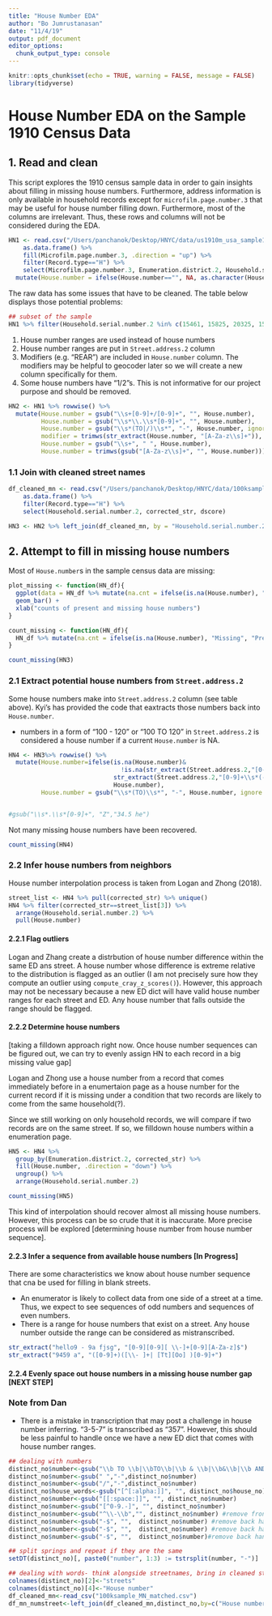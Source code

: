 ```yaml
---
title: "House Number EDA"
author: "Bo Jumrustanasan"
date: "11/4/19"
output: pdf_document
editor_options: 
  chunk_output_type: console
---
```


```r
knitr::opts_chunk$set(echo = TRUE, warning = FALSE, message = FALSE)
library(tidyverse)
```

# House Number EDA on the Sample 1910 Census Data

## 1. Read and clean

This script explores the 1910 census sample data in order to gain insights about filling in missing house numbers.  Furthermore, address information is only available in household records except for `microfilm.page.number.3` that may be useful for house number filling down. Furthermore, most of the columns are irrelevant. Thus, these rows and columns will not be considered during the EDA.

```r
HN1 <- read.csv("/Users/panchanok/Desktop/HNYC/data/us1910m_usa_sample100k.csv") %>% 
    as.data.frame() %>%
    fill(Microfilm.page.number.3, .direction = "up") %>%
    filter(Record.type=="H") %>%
    select(Microfilm.page.number.3, Enumeration.district.2, Household.serial.number.2, House.number, Street.address.2) %>%
  mutate(House.number = ifelse(House.number=="", NA, as.character(House.number)))
```


The raw data has some issues that have to be cleaned. The table below displays those potential problems:

```r
## subset of the sample
HN1 %>% filter(Household.serial.number.2 %in% c(15461, 15825, 20325, 15076, 15249, 15134)) 
```

1. House number ranges are used instead of house numbers
2. House number ranges are put in `Street.address.2` column
3. Modifiers (e.g. "REAR") are included in `House.number` column. The modifiers may be helpful to geocoder later so we will create a new column specifically for them.
4. Some house numbers have "1/2"s. This is not informative for our project purpose and should be removed.


```r
HN2 <- HN1 %>% rowwise() %>%
  mutate(House.number = gsub("\\s+[0-9]+/[0-9]+", "", House.number),           ## remove 1/2
         House.number = gsub("\\s*\\.\\s*[0-9]+", "", House.number),   ##remove decimal points (not necessary)
         House.number = gsub("\\s*(TO|/)\\s*", "-", House.number, ignore.case = TRUE),  ## replace "TO" with "-"
         modifier = trimws(str_extract(House.number, "[A-Za-z\\s]+")),                ## create modefier column
         House.number = gsub("\\s+", " ", House.number),                          ## remove excess whitespaces
         House.number = trimws(gsub("[A-Za-z\\s]+", "", House.number)))           ## remove words from House.number column
```

### 1.1 Join with cleaned street names

```r
df_cleaned_mn <- read.csv("/Users/panchanok/Desktop/HNYC/data/100ksample_MN_matched.csv") %>% 
    as.data.frame() %>%
    filter(Record.type=="H") %>%
    select(Household.serial.number.2, corrected_str, dscore)

HN3 <- HN2 %>% left_join(df_cleaned_mn, by = "Household.serial.number.2")
```

## 2. Attempt to fill in missing house numbers

Most of `House.number`s in the sample census data are missing:

```r
plot_missing <- function(HN_df){
  ggplot(data = HN_df %>% mutate(na.cnt = ifelse(is.na(House.number), "Missing", "Present")), aes(x=na.cnt)) + 
  geom_bar() +
  xlab("counts of present and missing house numbers")
}

count_missing <- function(HN_df){
  HN_df %>% mutate(na.cnt = ifelse(is.na(House.number), "Missing", "Present")) %>% group_by(na.cnt) %>% summarize(count_missing=n()) 
}

count_missing(HN3)

```

### 2.1 Extract potential house numbers from `Street.address.2`

Some house numbers make into `Street.address.2` column (see table above). Kyi's has provided the code that eaxtracts those numbers back into `House.number`. 

* numbers in a form of "100 - 120" or "100 TO 120" in `Street.address.2` is considered a house number if a current `House.number` is NA.


```r
HN4 <- HN3%>% rowwise() %>%
  mutate(House.number=ifelse(is.na(House.number)&
                               !is.na(str_extract(Street.address.2,"[0-9]+\\s*(-|TO)+\\s*[0-9]+")), 
                             str_extract(Street.address.2,"[0-9]+\\s*(-|TO)+\\s*[0-9]+"),
                             House.number),
         House.number = gsub("\\s*(TO)\\s*", "-", House.number, ignore.case = TRUE))  ## convert "TO" to "-"


#gsub("\\s*.\\s*[0-9]+", "Z","34.5 he")
```

Not many missing house numbers have been recovered.

```r
count_missing(HN4)
```

### 2.2 Infer house numbers from neighbors

House number interpolation process is taken from Logan and Zhong (2018).

```r
street_list <- HN4 %>% pull(corrected_str) %>% unique()
HN4 %>% filter(corrected_str==street_list[3]) %>% 
  arrange(Household.serial.number.2) %>%
  pull(House.number)
```

#### 2.2.1 Flag outliers

Logan and Zhang create a distrbution of house number difference within the same ED ans street. A house number whose difference is extreme relative to the distribution is flagged as an outlier (I am not precisely sure how they compute an outlier using `compute_cray_z_scores()`). However, this approach may not be necessary because a new ED dict will have valid house number ranges for each street and ED. Any house number that falls outside the range should be flagged. 

#### 2.2.2 Determine house numbers

[taking a filldown approach right now. Once house number sequences can be figured out, we can try to evenly assign HN to each record in a big missing value gap]

Logan and Zhong use a house number from a record that comes immediately before in a enumertaion page as a house number for the current record if it is missing under a condition that two records are likely to come from the same household(?).

Since we still working on only household records, we will compare if two records are on the same street. If so, we filldown house numbers within a enumeration page. 

```r
HN5 <- HN4 %>% 
  group_by(Enumeration.district.2, corrected_str) %>% 
  fill(House.number, .direction = "down") %>%
  ungroup() %>%
  arrange(Household.serial.number.2)

count_missing(HN5)
```

This kind of interpolation should recover almost all missing house numbers. However, this process can be so crude that it is inaccurate. More precise process will be explored [determining house number from house number sequence].

#### 2.2.3 Infer a sequence from available house numbers [In Progress]

There are some characteristics we know about house number sequence that cna be used for filling in blank streets.

* An enumerator is likely to collect data from one side of a street at a time. Thus, we expect to see sequences of odd numbers and sequences of even numbers.
* There is a range for house numbers that exist on a street. Any house number outside the range can be considered as mistranscribed.

```r
str_extract("hello9 - 9a fjsg", "[0-9][0-9][ \\-]+[0-9][A-Za-z]$")
str_extract("9459 a", "([0-9]+)([\\- ]+| [Tt][Oo] )[0-9]+")
```

#### 2.2.4 Evenly space out house numbers in a missing house number gap [NEXT STEP]


### Note from Dan

* There is a mistake in transcription that may post a challenge in house number inferring. "3-5-7" is transcribed as "357". However, this should be less painful to handle once we have a new ED dict that comes with house number ranges. 









```r

## dealing with numbers
distinct_no$number<-gsub("\\b TO \\b|\\bTO\\b|\\b & \\b|\\b&\\b|\\b AND \\b|\\bAND\\b","-",distinct_no$house_no)
distinct_no$number<-gsub(" ","-",distinct_no$number)
distinct_no$number<-gsub("/","-",distinct_no$number) 
distinct_no$house_words<-gsub("[^[:alpha:]]", "", distinct_no$house_no)
distinct_no$number<-gsub("[[:space:]]", "", distinct_no$number)
distinct_no$number<-gsub("[^0-9.-]", "", distinct_no$number)
distinct_no$number<-gsub("^\\-\\b","", distinct_no$number) #remove front loose em-deshes
distinct_no$number<-gsub("-$", "",  distinct_no$number) #remove back hanging em-dashes
distinct_no$number<-gsub("-$", "",  distinct_no$number) #remove back hanging em-dashes from those with multiple entries
distinct_no$number<-gsub("-$", "",  distinct_no$number)#remove back hanging em-dashes from those with multiple entries

## split springs and repeat if they are the same 
setDT(distinct_no)[, paste0("number", 1:3) := tstrsplit(number, "-")]

## dealing with words- think alongside streetnames, bring in cleaned street names
colnames(distinct_no)[2]<-"streets"
colnames(distinct_no)[4]<-"House number"
df_cleaned_mn<-read_csv("100ksample_MN_matched.csv")
df_mn_numstreet<-left_join(df_cleaned_mn,distinct_no,by=c("House number","streets","Household serial number 2")) #joins cleaned house numbers with the cleaned addresses

```


